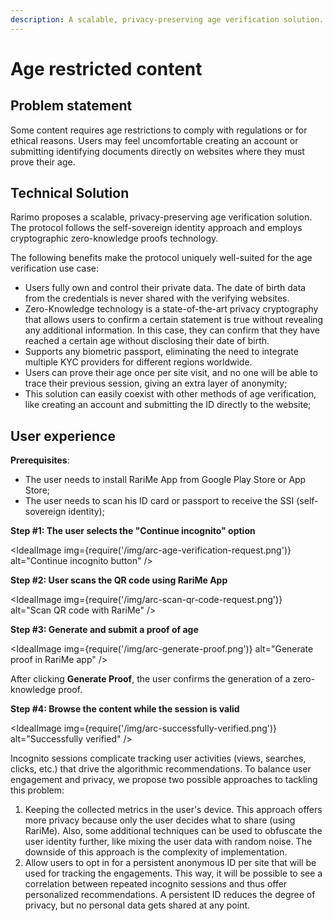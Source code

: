 ```yaml
---
description: A scalable, privacy-preserving age verification solution. Zero-knowledge proof of age.
---
```


# Age restricted content

## Problem statement

Some content requires age restrictions to comply with regulations or for ethical reasons. Users may feel uncomfortable creating an account or submitting identifying documents directly on websites where they must prove their age.

## Technical Solution

Rarimo proposes a scalable, privacy-preserving age verification solution.
The protocol follows the self-sovereign identity approach and employs cryptographic zero-knowledge proofs technology.

The following benefits make the protocol uniquely well-suited for the age verification use case:

- Users fully own and control their private data.
The date of birth data from the credentials is never shared with the verifying websites.
- Zero-Knowledge technology is a state-of-the-art privacy cryptography that allows users to confirm a certain statement is true without revealing any additional information.
In this case, they can confirm that they have reached a certain age without disclosing their date of birth.
- Supports any biometric passport, eliminating the need to integrate multiple KYC providers for different regions worldwide.
- Users can prove their age once per site visit, and no one will be able to trace their previous session, giving an extra layer of anonymity;
- This solution can easily coexist with other methods of age verification, like creating an account and submitting the ID directly to the website;

## User experience

**Prerequisites**:

- The user needs to install RariMe App from <OutLink href="https://play.google.com/store/apps/details?id=com.rarilabs.rarime&hl=ru">Google Play Store</OutLink> or <OutLink href="https://apps.apple.com/ru/app/rarime/id6503300598">App Store</OutLink>;
- The user needs to scan his ID card or passport to receive the SSI (self-sovereign identity);

**Step #1: The user selects the "Continue incognito" option**

<IdealImage img={require('/img/arc-age-verification-request.png')} alt="Continue incognito button" />

**Step #2: User scans the QR code using RariMe App**

<IdealImage img={require('/img/arc-scan-qr-code-request.png')} alt="Scan QR code with RariMe" />

**Step #3: Generate and submit a proof of age**

<IdealImage img={require('/img/arc-generate-proof.png')} alt="Generate proof in RariMe app" />

After clicking **Generate Proof**, the user confirms the generation of a zero-knowledge proof.

**Step #4: Browse the content while the session is valid**

<IdealImage img={require('/img/arc-successfully-verified.png')} alt="Successfully verified" />

Incognito sessions complicate tracking user activities (views, searches, clicks, etc.) that drive the algorithmic recommendations.
To balance user engagement and privacy, we propose two possible approaches to tackling this problem:

1. Keeping the collected metrics in the user's device.
This approach offers more privacy because only the user decides what to share (using RariMe).
Also, some additional techniques can be used to obfuscate the user identity further, like mixing the user data with random noise.
The downside of this approach is the complexity of implementation.
1. Allow users to opt in for a persistent anonymous ID per site that will be used for tracking the engagements.
This way, it will be possible to see a correlation between repeated incognito sessions and thus offer personalized recommendations.
A persistent ID reduces the degree of privacy, but no personal data gets shared at any point.